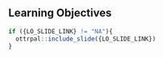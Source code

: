 ## Learning Objectives

```r
if ({LO_SLIDE_LINK} != "NA"){
  ottrpal::include_slide({LO_SLIDE_LINK})
}
```
